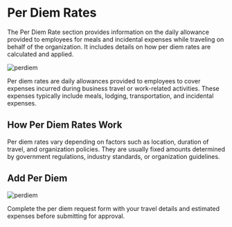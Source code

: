 # Per Diem Rates

The Per Diem Rate section provides information on the daily allowance provided to 
employees for meals and incidental expenses while traveling on behalf of the 
organization. It includes details on how per diem rates are calculated and applied. 

![perdiem](../image/perdiem.png)


Per diem rates are daily allowances provided to employees to cover expenses incurred during business travel or work-related activities. These expenses typically include meals, lodging, transportation, and incidental expenses.

## How Per Diem Rates Work

Per diem rates vary depending on factors such as location, duration of travel, and organization policies. They are usually fixed amounts determined by government regulations, industry standards, or organization guidelines.

## Add Per Diem

![perdiem](../image/creatperdiem.png)


Complete the per diem request form with your travel details and estimated expenses before submitting for approval.

